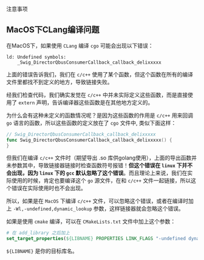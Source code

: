 注意事项

## MacOS下CLang编译问题

在MacOS下，如果使用 `CLang` 编译 `cgo` 可能会出现以下错误：

```
ld: Undefined symbols:
    _Swig_DirectorQbusConsumerCallback_callback_delixxxxx
```

上面的错误告诉我们，我们在 `c/c++` 使用了某个函数，但这个函数在所有的编译文件里都找不到定义的地方，导致链接失败。

经我们检查代码，我们确实发觉在 `c/c++` 中并未实际定义这些函数，而是直接使用了 `extern` 声明，告诉编译器这些函数是在其他地方定义的。

为什么会有这种未定义的函数情况呢？是因为这些函数的作用是 `c/c++` 用来回调 `go` 语言的函数，所以这些函数的定义放在了 `cgo` 文件中, 类似下面这样：

```go filename="xxx.go"
// Swig_DirectorQbusConsumerCallback_callback_delixxxxx
func Swig_DirectorQbusConsumerCallback_callback_delixxxxx() {
}
```

但我们在编译 `c/c++` 文件时（期望导出 .so 库供golang使用），上面的导出函数并未参数其中，导致链接器链接时检查函数符号报错！**但这个错误在 `linux` 下并不会出现，因为 `linux` 下的 `gcc` 默认忽略了这个错误**。而且理论上来说，我们在实际使用的时候，肯定也要编译这个 `go` 源文件，在和 `c/c++` 文件一起链接，所以这个错误在实际使用时也不会出现。

所以，如果是在 `MacOS` 下编译 `c/c++` 文件，可以忽略这个错误，或者在编译时加上 `-Wl,-undefined,dynamic_lookup` 参数，这样链接器就会忽略这个错误。

如果是使用 `cmake` 编译，可以在 `CMakeLists.txt` 文件中加上这个参数：

```cmake
# 在 add_library 之后加上
set_target_properties(${LIBNAME} PROPERTIES LINK_FLAGS "-undefined dynamic_lookup")
```

`${LIBNAME}` 是你的目标库名。

